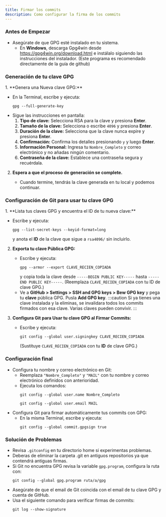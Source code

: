 ```yaml
---
title: Firmar los commits 
description: Como configurar la firma de los commits
---
```


### Antes de Empezar

- Asegúrate de que GPG esté instalado en tu sistema.
  - En **Windows**, descarga Gpg4win desde https://gpg4win.org/download.html e instálalo siguiendo las instrucciones del instalador. (Este programa es recomendado directamente de la guía de github)

<LinkCard
title="Signing commits by github"
description="Ten a mano la guía oficial para firmar los commits desde la documentación oficial de github."
href="https://docs.github.com/en/authentication/managing-commit-signature-verification/signing-commits"/>

### Generación de tu clave GPG

<Steps>
1. **Genera una Nueva clave GPG:**

   - En la Terminal, escribe y ejecuta:
     ```
     gpg --full-generate-key
     ``` 
   - Sigue las instrucciones en pantalla:
     1. **Tipo de clave:** Selecciona RSA para la clave y presiona **Enter**.
     2. **Tamaño de la clave:** Selecciona o escribe `4096` y presiona **Enter**.
     3. **Duración de la clave:** Selecciona que la clave nunca expire y presiona **Enter**.
     4. **Confirmación:** Confirma los detalles presionando `y` y luego **Enter**.
     5. **Información Personal:** Ingresa tu `Nombre_Completo` y correo electrónico y no añadas ningún comentario.
     6. **Contraseña de la clave:** Establece una contraseña segura y recuérdala.

2. **Espera a que el proceso de generación se complete.**
   
   - Cuando termine, tendrás la clave generada en tu local y podemos continuar.
</Steps>

### Configuración de Git para usar tu clave GPG

<Steps>
1. **Lista tus claves GPG y encuentra el ID de tu nueva clave:**

   - Escribe y ejecuta:
     ```
     gpg --list-secret-keys --keyid-format=long
     ```
     y anota el **ID** de la clave que sigue a `rsa4096/` sin incluirlo.

2. **Exporta tu clave Pública GPG:**

   - Escribe y ejecuta:
     ```
     gpg --armor --export CLAVE_RECIEN_COPIADA
     ```
     y copia toda la clave desde `-----BEGIN PUBLIC KEY-----` hasta `-----END PUBLIC KEY-----`. (Reemplaza `CLAVE_RECIEN_COPIADA` con tu ID de clave GPG.)
   - Ve a **GitHub > Settings > SSH and GPG keys > Bew GPG key** y pega tu **clave** pública GPG. Pusla  **Add GPG key**.
     :::caution
      Si ya tienes una clave instalada y la eliminas, se invalidara todos los commits
      firmados con esa clave. Varias claves pueden convivir.
     :::


3. **Configura Git para Usar tu clave GPG al Firmar Commits:**

   - Escribe y ejecuta: 
     ```
     git config --global user.signingkey CLAVE_RECIEN_COPIADA
     ```
     (Sustituye `CLAVE_RECIEN_COPIADA` con tu **ID** de clave GPG.)
</Steps>

### Configuración final

- Configura tu nombre y correo electrónico en Git:
  - Reemplaza `"Nombre_Completo"` y `"MAIL"` con tu nombre y correo electrónico definidos con anterioridad.
  - Ejecuta los comandos:
    ```
    git config --global user.name Nombre_Completo
    ```
    ```
    git config --global user.email MAIL
    ```
- Configura Git para firmar automáticamente tus commits con GPG:
   - En la misma Terminal, escribe y ejecuta:
     ```
     git config --global commit.gpgsign true
     ```

### Solución de Problemas
- Revisa `.gitconfig` en tu directorio home si experimentas problemas.
- Deberas de eliminar la carpeta .git en antiguos repositorios ya que contendrá antiguas firmas.
- Si Git no encuentra GPG revisa la variable `gpg.program`, configura la ruta con:  
  ```
  git config --global gpg.program ruta/a/gpg
  ```
- Asegúrate de que el email de Git coincida con el email de tu clave GPG y cuenta de GitHub.
- Usa el siguiente comando para verificar firmas de commits:
  ```
  git log --show-signature
   ```
